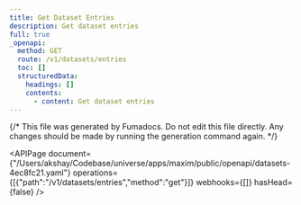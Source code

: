 ```yaml
---
title: Get Dataset Entries
description: Get dataset entries
full: true
_openapi:
  method: GET
  route: /v1/datasets/entries
  toc: []
  structuredData:
    headings: []
    contents:
      - content: Get dataset entries
---
```


{/* This file was generated by Fumadocs.
Do not edit this file directly. Any changes should be made by running the generation command again. */}

<APIPage document={"/Users/akshay/Codebase/universe/apps/maxim/public/openapi/datasets-4ec8fc21.yaml"} operations={[{"path":"/v1/datasets/entries","method":"get"}]} webhooks={[]} hasHead={false} />